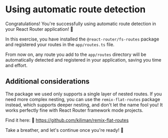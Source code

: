 # Using automatic route detection

Congratulations! You're successfully using automatic route detection in your React Router application! 🎉

In this exercise, you have installed the `@react-router/fs-routes` package and registered your 
routes in the `app/routes.ts` file.

From now on, any route you add to the `app/routes` directory will be automatically detected
and registered in your application, saving you time and effort.


## Additional considerations

The package we used only supports a single layer of nested routes. If you need more complex
nesting, you can use the `remix-flat-routes` package instead, which supports deeper nesting,
and don't let the name fool you! It works perfectly fine with React Router framework mode projects.

Find it here: 📜 https://github.com/kiliman/remix-flat-routes
 
Take a breather, and let's continue once you're ready! 🚀
